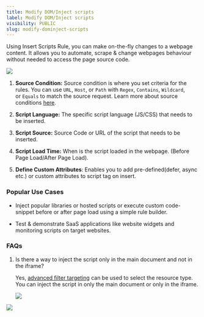 ```yaml
---
title: Modify DOM/Inject scripts
label: Modify DOM/Inject scripts
visibility: PUBLIC
slug: modify-dominject-scripts
---
```


Using Insert Scripts Rule, you can make on-the-fly changes to a webpage content. It allows you to automate, scrape & change webpages behaviour without needed to access the page source code.

<Image src="https://imagedelivery.net/IEMzXmjRvW0g933AN5ejrA/wwwnotionso-image-prod-files-secures3us-west-2amazonawscom-8e04dd23-74cd-4c44-8158-4238eac359d1-fe154016-60d2-4496-84e1-9ebcb3a64c4c-insert_script_rule_requestly_docpng/public" align="left" />

 

1. **Source Condition:** Source condition is where you set criteria for the rules. You can use `URL`, `Host`, or `Path` with `Regex`, `Contains`, `Wildcard`, or `Equals` to match the source request. Learn more about source conditions [here](https://docs.requestly.io/guides/source-condition).

2) **Script Language:** The specific script language (JS/CSS) that needs to be inserted.

3. **Script Source:** Source Code or URL of the script that needs to be inserted.

4) **Script Load Time:** When is the script loaded in the webpage. (Before Page Load/After Page Load).

5. **Define Custom Attributes**: Enables you to add pre-defined(defer, async etc.) or custom attributes to script tag on insert.

### Popular Use Cases

* Inject popular libraries or hosted scripts or execute custom code-snippet before or after page load using a simple rule builder.

- Test & demonstrate SaaS applications like website widgets and monitoring scripts on target websites.

### FAQs

1. Is there a way to inject the script only in the main document and not in the iframe?

   Yes, [advanced filter targeting](https://docs.requestly.com/general/http-rules-\(modify-traffic\)/advanced-usage/advance-targeting#:~:text=Matches%20\(Wildcard\).-,Resource%20Type%20Targeting,-Here%2C%20you%20can) can be used to select the resource type.\
   You can inject the script in only the main document or only in the iframe.

   <Image src="https://cdn.hashnode.com/res/hashnode/image/upload/v1724173922072/6d15b199-6dea-4c8b-ae89-4fd42b37b544.png" align="center" />

<Image src="https://i.ytimg.com/vi/b3TzuxkNdgM/hqdefault.jpg" align="left" />
